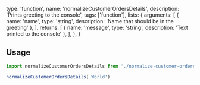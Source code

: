   type: 'function',
  name: 'normalizeCustomerOrdersDetails',
  description: 'Prints greeting to the console',
  tags: ['function'],
  lists: {
    arguments: [
      { name: 'name', type: 'string', description: 'Name that should be in the greeting' },
    ],
    returns: [
      { name: 'message', type: 'string', description: 'Text printed to the console' },
    ],
  },
}

## Usage

```js
import normalizeCustomerOrdersDetails from './normalize-customer-orders-details'

normalizeCustomerOrdersDetails('World')
```
